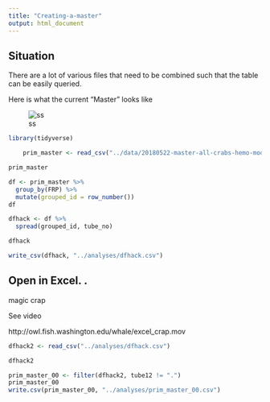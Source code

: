 ```yaml
---
title: "Creating-a-master"
output: html_document
---
```


## Situation
There are a lot of various files that need to be combined such that the table can be easily queried.



Here is what the current "Master" looks like

![ss](img/master.png)




```r
library(tidyverse)
```

```r
    prim_master <- read_csv("../data/20180522-master-all-crabs-hemo-mod3.csv")
```

```r
prim_master
```

```r
df <- prim_master %>% 
  group_by(FRP) %>% 
  mutate(grouped_id = row_number())
df
```

```r
dfhack <- df %>% 
  spread(grouped_id, tube_no)
```

```r
dfhack
```

```r
write_csv(dfhack, "../analyses/dfhack.csv")
```





## Open in Excel. .

magic crap

See video 

http://owl.fish.washington.edu/whale/excel_crap.mov






```r
dfhack2 <- read_csv("../analyses/dfhack.csv")
```



```r
dfhack2
```

```r
prim_master_00 <- filter(dfhack2, tube12 != ".")
prim_master_00
write.csv(prim_master_00, "../analyses/prim_master_00.csv")
```


